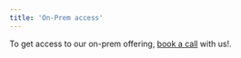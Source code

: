 ```yaml
---
title: 'On-Prem access'
---
```


To get access to our on-prem offering, [book a call](https://calendly.com/unify-chat/general) with us!.
